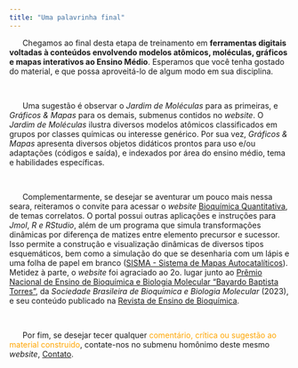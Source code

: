 ```yaml
---
title: "Uma palavrinha final"
---
```


|       Chegamos ao final desta etapa de treinamento em **ferramentas digitais voltadas à conteúdos envolvendo modelos atômicos, moléculas, gráficos e mapas interativos ao Ensino Médio**. Esperamos que você tenha gostado do material, e que possa aproveitá-lo de algum modo em sua disciplina.
\

|       Uma sugestão é observar o *Jardim de Moléculas* para as primeiras, e *Gráficos & Mapas* para os demais, submenus contidos no *website*. O *Jardim de Moléculas* ilustra diversos modelos atômicos classificados em grupos por classes químicas ou interesse genérico. Por sua vez, *Gráficos & Mapas* apresenta diversos objetos didáticos prontos para uso e/ou adaptações (códigos e saída), e indexados por área do ensino médio, tema e habilidades específicas. 
\

|       Complementarmente, se desejar se aventurar um pouco mais nessa seara, reiteramos o convite para acessar o *website* [Bioquímica Quantitativa](https://bioquanti.netlify.app/), de temas correlatos. O portal possui outras aplicações e instruções para *Jmol*, *R e RStudio*, além de um programa que simula transformações dinâmicas por diferença de matizes entre elemento precursor e sucessor. Isso permite a construção e visualização dinâmicas de diversos tipos esquemáticos, bem como a simulação do que se desenharia com um lápis e uma folha de papel em branco ([SISMA - Sistema de Mapas Autocatalíticos](https://bioquanti.netlify.app/uploads/sismabook/)). Metidez à parte, o *website* foi agraciado ao 2o. lugar junto ao [Prêmio Nacional de Ensino de Bioquímica e Biologia Molecular "Bayardo Baptista Torres"](https://www2.sbbq.org.br/reuniao/reuniao-2023.html), da *Sociedade Brasileira de Bioquímica e Biologia Molecular* (2023), e seu conteúdo publicado na [Revista de Ensino de Bioquímica](https://www.bioquimica.org.br/index.php/REB/article/view/1058). 
\

|       Por fim, se desejar tecer qualquer <span style="color:orange;">comentário, crítica ou sugestão ao material construido</span>, contate-nos no submenu homônimo deste mesmo *website*, [Contato](https://errre.netlify.app/contato).
\

 <!-- |       **Tenha uma ótima Vida !!** -->